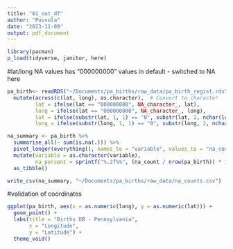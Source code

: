 ```yaml
---
title: "01_out_df"
author: "Puvvula"
date: "2023-11-09"
output: pdf_document
---
```


```r
library(pacman)
p_load(tidyverse, janitor, here)
```

#lat/long NA values has "000000000" values in default - switched to NA here
```r
pa_birth<- readRDS("~/Documents/pa_births/raw_data/pa_birth_regist.rds") |>
  mutate(across(c(lat, long), as.character),  # Convert to character
         lat = ifelse(lat == "000000000", NA_character_, lat),
         long = ifelse(lat == "000000000", NA_character_, long),
         lat = ifelse(substr(lat, 1, 1) == "0", substr(lat, 2, nchar(lat)), lat),
         long = ifelse(substr(long, 1, 1) == "0", substr(long, 2, nchar(long)), long))


```

```r
na_summary <- pa_birth %>%
  summarise_all(~ sum(is.na(.))) %>%
  pivot_longer(everything(), names_to = "variable", values_to = "na_count") %>%
  mutate(variable = as.character(variable),
         na_percent = sprintf("%.2f%%", (na_count / nrow(pa_birth)) * 100)) %>%
  as_tibble()

write_csv(na_summary, "~/Documents/pa_births/raw_data/na_counts.csv")
```

#validation of coordinates
```r
ggplot(pa_birth, aes(x = as.numeric(long), y = as.numeric(lat))) +
  geom_point() +
  labs(title = "Births DB - Pennsylvania",
       x = "Longitude",
       y = "Latitude") +
  theme_void()
```





